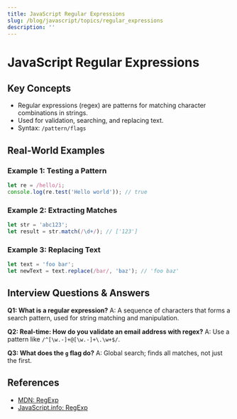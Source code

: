 ```yaml
---
title: JavaScript Regular Expressions
slug: /blog/javascript/topics/regular_expressions
description: ''
---
```

# JavaScript Regular Expressions

## Key Concepts
- Regular expressions (regex) are patterns for matching character combinations in strings.
- Used for validation, searching, and replacing text.
- Syntax: `/pattern/flags`

## Real-World Examples

### Example 1: Testing a Pattern
```javascript
let re = /hello/i;
console.log(re.test('Hello world')); // true
```

### Example 2: Extracting Matches
```javascript
let str = 'abc123';
let result = str.match(/\d+/); // ['123']
```

### Example 3: Replacing Text
```javascript
let text = 'foo bar';
let newText = text.replace(/bar/, 'baz'); // 'foo baz'
```

## Interview Questions & Answers

**Q1: What is a regular expression?**
A: A sequence of characters that forms a search pattern, used for string matching and manipulation.

**Q2: Real-time: How do you validate an email address with regex?**
A: Use a pattern like `/^[\w.-]+@[\w.-]+\.\w+$/`.

**Q3: What does the `g` flag do?**
A: Global search; finds all matches, not just the first.

## References
- [MDN: RegExp](https://developer.mozilla.org/en-US/docs/Web/JavaScript/Guide/Regular_Expressions)
- [JavaScript.info: RegExp](https://javascript.info/regexp-introduction)
